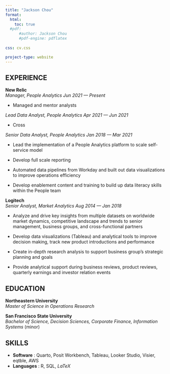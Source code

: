 ```yaml
---
title: "Jackson Chou"
format:
  html:
    toc: true
  #pdf:
      #author: Jackson Chou
      #pdf-engine: pdflatex
    
css: cv.css

project-type: website
---
```


## EXPERIENCE

**New Relic**\
*Manager, People Analytics* [*Jun 2021 --- Present*]{.cvdate}

-   Managed and mentor analysts

*Lead Data Analyst, People Analytics* [*Apr 2021 --- Jun 2021*]{.cvdate}

- Cross 

*Senior Data Analyst, People Analytics* [*Jan 2018 --- Mar 2021*]{.cvdate}

-   Lead the implementation of a People Analytics platform to scale self-service model

- Develop full scale reporting 

-   Automated data pipelines from Workday and built out data visualizations to improve operations efficiency

-   Develop enablement content and training to build up data literacy skills within the People team

**Logitech**\
*Senior Analyst, Market Analytics* [*Aug 2014 --- Jan 2018*]{.cvdate}

-   Analyze and drive key insights from multiple datasets on worldwide market dynamics, competitive landscape and trends to senior management, business groups, and cross-functional partners

-   Develop data visualizations (Tableau) and analytical tools to improve decision making, track new product introductions and performance

-   Create in-depth research analysis to support business group's strategic planning and goals

-   Provide analytical support during business reviews, product reviews, quarterly earnings and investor relation events

## EDUCATION

**Northeastern University**\
*Master of Science in Operations Research*

**San Francisco State University**\
*Bachelor of Science, Decision Sciences, Corporate Finance, Information Systems* (minor)

## SKILLS

-   **Software** : Quarto, Posit Workbench, Tableau, Looker Studio, Visier, eqtble, AWS
-   **Languages** : R, SQL, $LaTeX$
